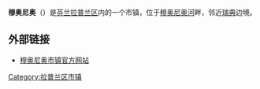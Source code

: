 {{unreferenced|time=2009-12-16T14:46:29+00:00}}
{{Infobox Settlement
| name = 穆奥尼奥<br/>Muonio
| image_skyline = Muonio Church corrected.jpg
| imagesize = 250px
| image_caption = 穆奥尼奥教堂
| image_flag = 
| image_shield = 
| pushpin_map = Finland
| pushpin_label_position = bottom
| subdivision_type = 国家
| subdivision_name = {{FIN}}
| subdivision_type1 = [[芬兰行政区|行政区]]
| subdivision_name1 = [[拉普兰区|拉普兰区]]
| elevation_m = 
| elevation_ft = 
| area_total_km2 = 2037.91
| population_as_of = 2009年
| population_total = 2360
| population_density_km2 = auto
| timezone = [[EET|EET]]
| utc_offset = +2
| timezone_DST = [[EEST|EEST]]
| utc_offset_DST = +3
| latd = 67
| latm = 57
| lats = 25
| latNS = N
| longd = 23
| longm = 40
| longs = 45
| longEW = E
| website =  
}}
'''穆奥尼奥'''（{{lang-fi|Muonio}}）是[[芬兰|芬兰]][[拉普兰区|拉普兰区]]内的一个市镇，位于[[穆奥尼奥河|穆奥尼奥河]]畔，邻近[[瑞典|瑞典]]边境。

== 外部链接 ==
{{commonscat|Muonio|position=left}}
* [http://www.muonio.fi/ 穆奥尼奥市镇官方网站] {{Wayback|url=http://www.muonio.fi/ |date=20180125050821 }} {{fi}}

{{Finland-stub}}
{{拉普蘭區}}

[[Category:拉普兰区市镇|Category:拉普兰区市镇]]
